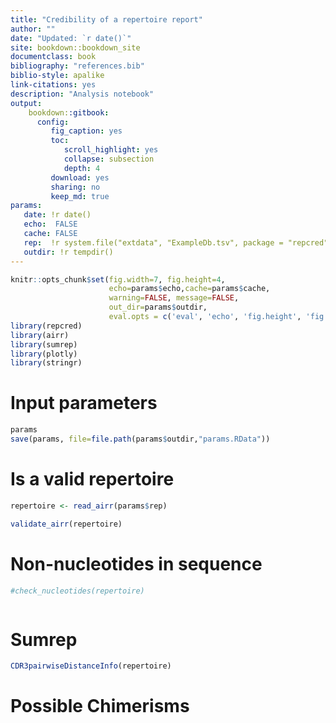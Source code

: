 ```yaml
--- 
title: "Credibility of a repertoire report"
author: ""
date: "Updated: `r date()`"
site: bookdown::bookdown_site
documentclass: book
bibliography: "references.bib"
biblio-style: apalike
link-citations: yes
description: "Analysis notebook"
output:
    bookdown::gitbook:
      config:  
         fig_caption: yes
         toc:
            scroll_highlight: yes
            collapse: subsection
            depth: 4            
         download: yes
         sharing: no
         keep_md: true
params:
   date: !r date()
   echo:  FALSE
   cache: FALSE
   rep:  !r system.file("extdata", "ExampleDb.tsv", package = "repcred")
   outdir: !r tempdir()
---
```


```r
knitr::opts_chunk$set(fig.width=7, fig.height=4, 
                      echo=params$echo,cache=params$cache,
                      warning=FALSE, message=FALSE,
                      out_dir=params$outdir,
                      eval.opts = c('eval', 'echo', 'fig.height', 'fig.width'))
library(repcred)
library(airr)
library(sumrep)
library(plotly)
library(stringr)
```

# Input parameters

```r
params
save(params, file=file.path(params$outdir,"params.RData"))
```

# Is a valid repertoire

```r
repertoire <- read_airr(params$rep)

```

```r
validate_airr(repertoire)
```

# Non-nucleotides in sequence

```r
#check_nucleotides(repertoire)



```

# Sumrep

```r
CDR3pairwiseDistanceInfo(repertoire)
```

#  Possible Chimerisms

```r



```



